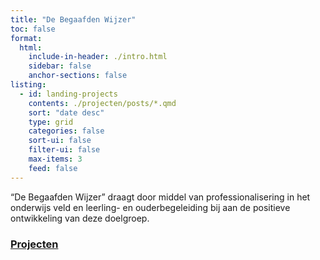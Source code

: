 ```yaml
---
title: "De Begaafden Wijzer"
toc: false
format: 
  html: 
    include-in-header: ./intro.html
    sidebar: false
    anchor-sections: false
listing:
  - id: landing-projects
    contents: ./projecten/posts/*.qmd
    sort: "date desc"
    type: grid
    categories: false
    sort-ui: false
    filter-ui: false
    max-items: 3
    feed: false
---
```


::: {.content-container}
::: {.listing-block}
“De Begaafden Wijzer” draagt door middel van professionalisering in het onderwijs veld en leerling- en ouderbegeleiding bij aan de positieve ontwikkeling van deze doelgroep.

:::
:::

::: {.content-container}
::: {.listing-block}

### [Projecten](projecten/index.qmd)

::: {#landing-projects}
:::

:::
:::
